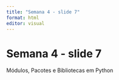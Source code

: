 ```yaml
---
title: "Semana 4 - slide 7"
format: html
editor: visual
---
```


# Semana 4 - slide 7

Módulos, Pacotes e Bibliotecas em Python

